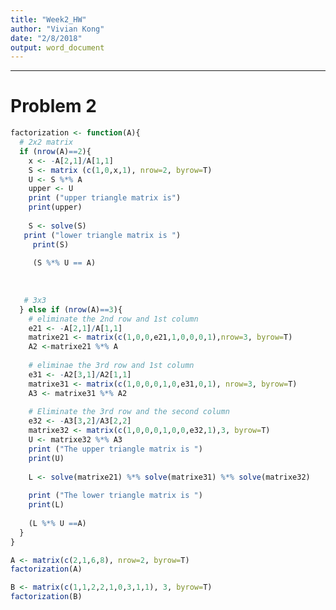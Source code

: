 ```yaml
---
title: "Week2_HW"
author: "Vivian Kong"
date: "2/8/2018"
output: word_document
---
```


---
# Problem 2

```r
factorization <- function(A){
  # 2x2 matrix
  if (nrow(A)==2){
    x <- -A[2,1]/A[1,1]
    S <- matrix (c(1,0,x,1), nrow=2, byrow=T)
    U <- S %*% A
    upper <- U
    print ("upper triangle matrix is")
    print(upper)
    
    S <- solve(S)
   print ("lower triangle matrix is ")
     print(S)
     
     (S %*% U == A)
     
    
     
   # 3x3
  } else if (nrow(A)==3){
    # eliminate the 2nd row and 1st column
    e21 <- -A[2,1]/A[1,1]
    matrixe21 <- matrix(c(1,0,0,e21,1,0,0,0,1),nrow=3, byrow=T)
    A2 <-matrixe21 %*% A
    
    # eliminae the 3rd row and 1st column
    e31 <- -A2[3,1]/A2[1,1]
    matrixe31 <- matrix(c(1,0,0,0,1,0,e31,0,1), nrow=3, byrow=T)
    A3 <- matrixe31 %*% A2
    
    # Eliminate the 3rd row and the second column
    e32 <- -A3[3,2]/A3[2,2]
    matrixe32 <- matrix(c(1,0,0,0,1,0,0,e32,1),3, byrow=T)
    U <- matrixe32 %*% A3
    print ("The upper triangle matrix is ")
    print(U)
    
    L <- solve(matrixe21) %*% solve(matrixe31) %*% solve(matrixe32)
    
    print ("The lower triangle matrix is ")
    print(L)
    
    (L %*% U ==A)
  }
}

A <- matrix(c(2,1,6,8), nrow=2, byrow=T)
factorization(A)

B <- matrix(c(1,1,2,2,1,0,3,1,1), 3, byrow=T)
factorization(B)
```
